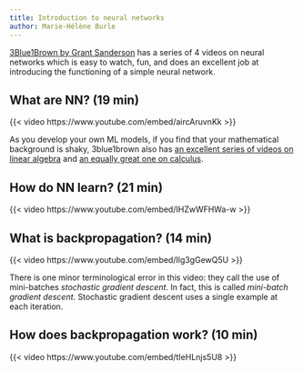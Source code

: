 ```yaml
---
title: Introduction to neural networks
author: Marie-Hélène Burle
---
```


:::{.def}

[3Blue1Brown by Grant Sanderson](https://www.3blue1brown.com/) has a series of 4 videos on neural networks which is easy to watch, fun, and does an excellent job at introducing the functioning of a simple neural network.

:::

## What are NN? (19 min)

{{< video https://www.youtube.com/embed/aircAruvnKk >}}

:::{.note}

As you develop your own ML models, if you find that your mathematical background is shaky, 3blue1brown also has [an excellent series of videos on linear algebra](https://www.youtube.com/playlist?list=PLZHQObOWTQDPD3MizzM2xVFitgF8hE_ab) and [an equally great one on calculus](https://www.youtube.com/playlist?list=PLZHQObOWTQDMsr9K-rj53DwVRMYO3t5Yr).

:::

## How do NN learn? (21 min)

{{< video https://www.youtube.com/embed/IHZwWFHWa-w >}}

## What is backpropagation? (14 min)

{{< video https://www.youtube.com/embed/Ilg3gGewQ5U >}}

:::{.note}

There is one minor terminological error in this video: they call the use of mini-batches *stochastic gradient descent*. In fact, this is called *mini-batch gradient descent*. Stochastic gradient descent uses a single example at each iteration.

:::

## How does backpropagation work? (10 min)

{{< video https://www.youtube.com/embed/tIeHLnjs5U8 >}}
